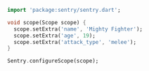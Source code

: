 ```dart
  import 'package:sentry/sentry.dart';

  void scope(Scope scope) {
    scope.setExtra('name', 'Mighty Fighter');
    scope.setExtra('age', 19);
    scope.setExtra('attack_type', 'melee');
  }

  Sentry.configureScope(scope);
```

